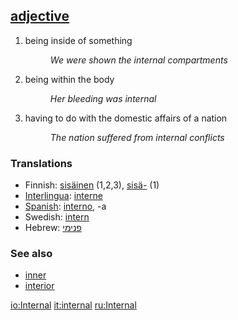 == [[adjective]] ==
# being inside of something
#:''We were shown the internal compartments''
# being within the body
#:''Her bleeding was internal''
# having to do with the domestic affairs of a nation
#:''The nation suffered from internal conflicts''

=== Translations ===
*Finnish: [[sisäinen]] (1,2,3), [[sisä-]] (1)
*[[Interlingua]]: [[interne]]
*[[Spanish]]: [[interno]], -a
*Swedish: [[intern]]
*Hebrew: [[פנימי]]

=== See also ===
*[[inner]]
*[[interior]]

[[io:Internal]]
[[it:internal]]
[[ru:Internal]]